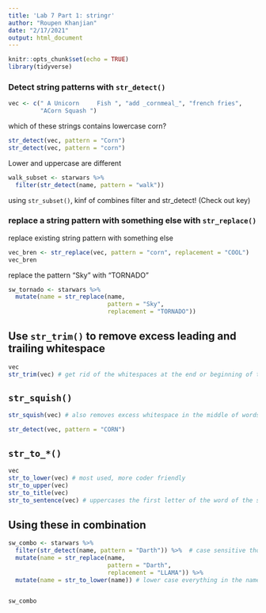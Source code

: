 ```yaml
---
title: 'Lab 7 Part 1: stringr'
author: "Roupen Khanjian"
date: "2/17/2021"
output: html_document
---
```


```r
knitr::opts_chunk$set(echo = TRUE)
library(tidyverse)

```

### Detect string patterns with `str_detect()`


```r

vec <- c(" A Unicorn     Fish ", "add _cornmeal_", "french fries",
         "ACorn Squash ")

```

which of these strings contains lowercase corn?

```r
str_detect(vec, pattern = "Corn")
str_detect(vec, pattern = "corn")
```

Lower and uppercase are different

```r

walk_subset <- starwars %>% 
  filter(str_detect(name, pattern = "walk"))

```

using `str_subset()`, kinf of combines filter and str_detect! (Check out key)

### replace a string pattern with something else with `str_replace()`

replace existing string pattern with something else

```r

vec_bren <- str_replace(vec, pattern = "corn", replacement = "COOL")
vec_bren

```

replace the pattern "Sky" with "TORNADO"

```r

sw_tornado <- starwars %>% 
  mutate(name = str_replace(name, 
                            pattern = "Sky",
                            replacement = "TORNADO"))

```

## Use `str_trim()` to remove excess leading and trailing whitespace

```r
vec
str_trim(vec) # get rid of the whitespaces at the end or beginning of the string pattern

```

## `str_squish()`

```r

str_squish(vec) # also removes excess whitespace in the middle of words. 

```


```r
str_detect(vec, pattern = "CORN")
```

## `str_to_*()`

```r
vec
str_to_lower(vec) # most used, more coder friendly
str_to_upper(vec)
str_to_title(vec) 
str_to_sentence(vec) # uppercases the first letter of the word of the string
```

## Using these in combination

```r

sw_combo <- starwars %>% 
  filter(str_detect(name, pattern = "Darth")) %>%  # case sensitive though
  mutate(name = str_replace(name, 
                            pattern = "Darth",
                            replacement = "LLAMA")) %>% 
  mutate(name = str_to_lower(name)) # lower case everything in the name column


sw_combo

```




